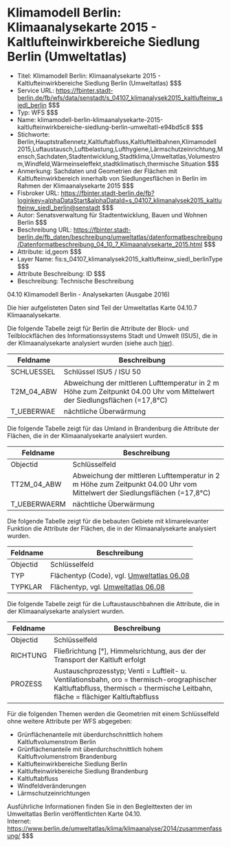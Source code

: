 # Klimamodell Berlin: Klimaanalysekarte 2015 - Kaltlufteinwirkbereiche Siedlung Berlin (Umweltatlas)
- Titel: Klimamodell Berlin: Klimaanalysekarte 2015 - Kaltlufteinwirkbereiche Siedlung Berlin (Umweltatlas) $$$
- Service URL: https://fbinter.stadt-berlin.de/fb/wfs/data/senstadt/s_04107_klimanalysek2015_kaltlufteinw_siedl_berlin $$$
- Typ: WFS $$$
- Name: klimamodell-berlin-klimaanalysekarte-2015-kaltlufteinwirkbereiche-siedlung-berlin-umweltatl-e94bd5c8 $$$
- Stichworte: Berlin,Hauptstraßennetz,Kaltluftabfluss,Kaltluftleitbahnen,Klimamodell 2015,Luftaustausch,Luftbelastung,Lufthygiene,Lärmschutzeinrichtung,Mensch,Sachdaten,Stadtentwicklung,Stadtklima,Umweltatlas,Volumestrom,Windfeld,Wärmeinseleffekt,stadtklimatisch,thermische Situation $$$
- Anmerkung: Sachdaten und Geometrien der Flächen mit Kaltlufteinwirkbereich innerhalb von Siedlungesflächen in Berlin im Rahmen der Klimaanalysekarte 2015 $$$
- Fisbroker URL: https://fbinter.stadt-berlin.de/fb?loginkey=alphaDataStart&alphaDataId=s_04107_klimanalysek2015_kaltlufteinw_siedl_berlin@senstadt $$$
- Autor: Senatsverwaltung für Stadtentwicklung, Bauen und Wohnen Berlin $$$
- Beschreibung URL: https://fbinter.stadt-berlin.de/fb_daten/beschreibung/umweltatlas/datenformatbeschreibung/Datenformatbeschreibung_04_10_7_Klimaanalysekarte_2015.html $$$
- Attribute: id,geom $$$
- Layer Name: fis:s_04107_klimanalysek2015_kaltlufteinw_siedl_berlinType $$$
- Attribute Beschreibung: ID $$$
- Beschreibung: Technische Beschreibung 

04.10 Klimamodell Berlin - Analysekarten (Ausgabe 2016)

Die hier aufgelisteten Daten sind Teil der Umweltatlas Karte 04.10.7 Klimaanalysekarte.

Die folgende Tabelle zeigt für Berlin die Attribute der Block- und Teilblockflächen des Informationssystems Stadt und Umwelt (ISU5), die in der Klimaanalysekarte analysiert wurden (siehe auch [hier](Datenformatbeschreibung%5Fklimamodell%5Fanalysedaten%5F2015%5Fblock%5Fund%5Fblockteilflaechen.pdf)).

| **Feldname** | **Beschreibung**                                                                                                          |
| ------------ | ------------------------------------------------------------------------------------------------------------------------- |
| SCHLUESSEL   | Schlüssel ISU5 / ISU 50                                                                                                   |
| T2M\_04\_ABW | Abweichung der mittleren Lufttemperatur in 2 m Höhe zum Zeitpunkt 04.00 Uhr vom Mittelwert der Siedlungsflächen (=17,8°C) |
| T\_UEBERWAE  | nächtliche Überwärmung                                                                                                    |

Die folgende Tabelle zeigt für das Umland in Brandenburg die Attribute der Flächen, die in der Klimaanalysekarte analysiert wurden.

| **Feldname**  | **Beschreibung**                                                                                                          |
| ------------- | ------------------------------------------------------------------------------------------------------------------------- |
| Objectid      | Schlüsselfeld                                                                                                             |
| TT2M\_04\_ABW | Abweichung der mittleren Lufttemperatur in 2 m Höhe zum Zeitpunkt 04.00 Uhr vom Mittelwert der Siedlungsflächen (=17,8°C) |
| T\_UEBERWAERM | nächtliche Überwärmung                                                                                                    |

Die folgende Tabelle zeigt für die bebauten Gebiete mit klimarelevanter Funktion die Attribute der Flächen, die in der Klimaanalysekarte analysiert wurden.

| **Feldname** | **Beschreibung**                                                                                                                     |
| ------------ | ------------------------------------------------------------------------------------------------------------------------------------ |
| Objectid     | Schlüsselfeld                                                                                                                        |
| TYP          | Flächentyp (Code), vgl. [Umweltatlas 06.08](https://www.berlin.de/umweltatlas/nutzung/stadtstruktur/2015/karten/artikel.1000368.php) |
| TYPKLAR      | Flächentyp, vgl. [Umweltatlas 06.08](https://www.berlin.de/umweltatlas/nutzung/stadtstruktur/2015/karten/artikel.1000368.php)        |

Die folgende Tabelle zeigt für die Luftaustauschbahnen die Attribute, die in der Klimaanalysekarte analysiert wurden.

| **Feldname** | **Beschreibung**                                                                                                                                                                |
| ------------ | ------------------------------------------------------------------------------------------------------------------------------------------------------------------------------- |
| Objectid     | Schlüsselfeld                                                                                                                                                                   |
| RICHTUNG     | Fließrichtung \[°\], Himmelsrichtung, aus der der Transport der Kaltluft erfolgt                                                                                                |
| PROZESS      | Austauschprozesstyp; Venti = Luftleit- u. Ventilationsbahn, oro = thermisch-orographischer Kaltluftabfluss, thermisch = thermische Leitbahn, fläche = flächiger Kaltluftabfluss |

Für die folgenden Themen werden die Geometrien mit einem Schlüsselfeld ohne weitere Attribute per WFS abgegeben:

* Grünflächenanteile mit überdurchschnittlich hohem Kaltluftvolumenstrom Berlin
* Grünflächenanteile mit überdurchschnittlich hohem Kaltluftvolumenstrom Brandenburg
* Kaltlufteinwirkbereiche Siedlung Berlin
* Kaltlufteinwirkbereiche Siedlung Brandenburg
* Kaltluftabfluss
* Windfeldveränderungen
* Lärmschutzeinrichtungen

Ausführliche Informationen finden Sie in den Begleittexten der im Umweltatlas Berlin veröffentlichten Karte 04.10.  
Internet: https://www.berlin.de/umweltatlas/klima/klimaanalyse/2014/zusammenfassung/ $$$
